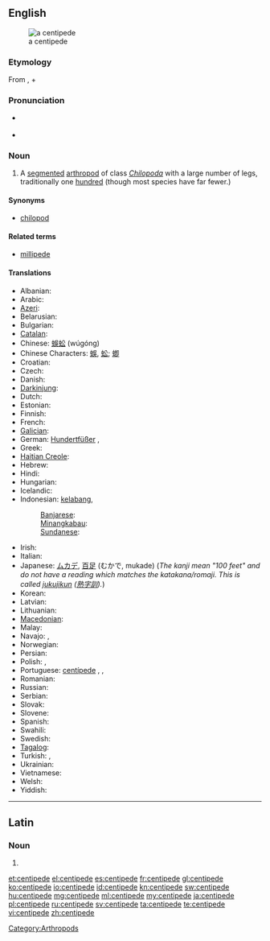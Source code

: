 ==English==
{{wikipedia}}
[[Image:Chilopod_%28Marshal_Hedin%29.jpg|thumb|right|a centipede]]

===Etymology===
From {{etyl|la}} {{term|centi-||hundred|lang=la}}, + {{term|-pede||feet|lang=la}}

===Pronunciation===
* {{a|UK}} {{IPA|/ˈʃɛnt.ɪ.pid/}} {{SAMPA|/"SEnt.I.pid/}}
* {{hyphenation|cen-ti-pede|sen'tah-peed}}

===Noun===
{{en-noun}}

# A [[segmented]] [[arthropod]] of class ''[[Chilopoda]]'' with a large number of legs, traditionally one [[hundred]] (though most species have far fewer.)

====Synonyms====
* [[chilopod]]

====Related terms====
* [[millipede]]

====Translations====
{{trans-top|A segmented arthropod of class Chilopoda}}
* Albanian: {{t|sq|njëqindkëmbëshi}}
* Arabic: {{t|ar|حريش|sc=Arab}}
* [[Azeri]]: {{t|az|qırxayaq}}
* Belarusian: {{t|be|cараканожкі|sc=Cyrl}}
* Bulgarian: {{t|bg|стоножка|f}}
* [[Catalan]]: {{t|ca|centpeus}}
* Chinese: [[蜈蚣]] (wúgóng)
* Chinese Characters: [[蜈]], [[蚣]]; [[蝍]]
* Croatian: {{t|hr|stonoga}}
* Czech: {{t-|cs|stonožka|f}}
* Danish: {{t|da|skolopender}}
* [[Darkinjung]]: {{tø|aus-dar|búrranburran}}
* Dutch: {{t+|nl|duizendpoot|m}}
* Estonian: {{t|et|sadajalgne}}
* Finnish: {{t-|fi|juoksujalkainen}}
* French: {{t+|fr|centipède|m}}
* [[Galician]]: {{t|gl|cempés}}
* German: [[Hundertfüßer]] {{m}}, {{t|de|Tausendfüßer|m}}
* Greek: {{t+|el|σαρανταποδαρούσα|f|tr=saravtapodaroúsa}}
* [[Haitian Creole]]: {{tø|ht|miryapod}}
* Hebrew: {{t+|he|נדל|m}}
* Hindi: {{t|hi|चालीसपद|sc=Deva}}
* Hungarian: {{t|hu|százlábúak}}
* Icelandic: {{t|is|margfætlur}}
* Indonesian: [[kelabang]], {{t|id|lipan}}
*: [[Banjarese]]: {{tø|bjn|halilipan}}
*: [[Minangkabau]]: {{tø|min|sipasan}}
*: [[Sundanese]]: {{t|su|babakaur}}
{{trans-mid}}
* Irish: {{t|ga|céadchosach}}
* Italian: {{t-|it|centopiedi|m}}
* Japanese: [[ムカデ]], [[百足]] (むかで, mukade) (''The kanji mean "100 feet" and do not have a reading which matches the katakana/romaji. This is called [[w: ateji|jukujikun]] ([[熟字訓]]).'')
* Korean: {{t+|ko|지네|sc=Hang}}
* Latvian: {{t|lv|simtkāji}}
* Lithuanian: {{t|lt|lūpakojai}}
* [[Macedonian]]: {{t|mk|стоногалка|f|tr=stonógalka}}
* Malay: {{t|ms|lipan}}
* Navajo: {{tø|nv|jááłánii}}, {{tø|nv|jáád łánii}}
* Norwegian: {{t|no|skolopendere}}
* Persian: {{t|fa|پرپا|sc=fa-Arab}}
* Polish: {{t+|pl|stonoga|f}}, {{t|pl|pareczniki}}
* Portuguese: [[centípede]] {{m}}, {{t|pt|centopeia|f}}, {{t|pt|quilópode}}
* Romanian: {{t|ro|centiped}}
* Russian: {{t|ru|сороконожка|f|tr=sorokonóžka}}
* Serbian: {{t-|sr|stonoga|f}}
* Slovak: {{t-|sk|stonožka|f}}
* Slovene: {{t|sl|stonoga}}
* Spanish: {{t-|es|ciempiés|m}}
* Swahili: {{t+|sw|tandu|xs=Swahili}}
* Swedish: {{t|sv|enkelfotingar}}
* [[Tagalog]]: {{t|tl|alupihan}}
* Turkish: {{t+|tr|kırkayak}}, {{t|tr|Çıya}}
* Ukrainian: {{t|uk|cороконіжка|sc=Cyrl}}
* Vietnamese: {{t|vi|con rít}}
* Welsh: {{t|cy|neidr gantroed}}
* Yiddish: {{t|yi|סענטיפּעדע|sc=Hebr}}
{{trans-bottom}}

[[Category:Arthropods]]

----

==Latin==

===Noun===
{{la-noun-form|centipede}}

# {{inflection of|centiped|centipēs|abl|s|lang=la}}

[[et:centipede]]
[[el:centipede]]
[[es:centipede]]
[[fr:centipede]]
[[gl:centipede]]
[[ko:centipede]]
[[io:centipede]]
[[id:centipede]]
[[kn:centipede]]
[[sw:centipede]]
[[hu:centipede]]
[[mg:centipede]]
[[ml:centipede]]
[[my:centipede]]
[[ja:centipede]]
[[pl:centipede]]
[[ru:centipede]]
[[sv:centipede]]
[[ta:centipede]]
[[te:centipede]]
[[vi:centipede]]
[[zh:centipede]]